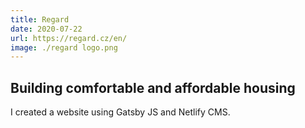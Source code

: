 ```yaml
---
title: Regard
date: 2020-07-22
url: https://regard.cz/en/
image: ./regard logo.png
---
```


## Building comfortable and affordable housing

I created a website using Gatsby JS and Netlify CMS.
